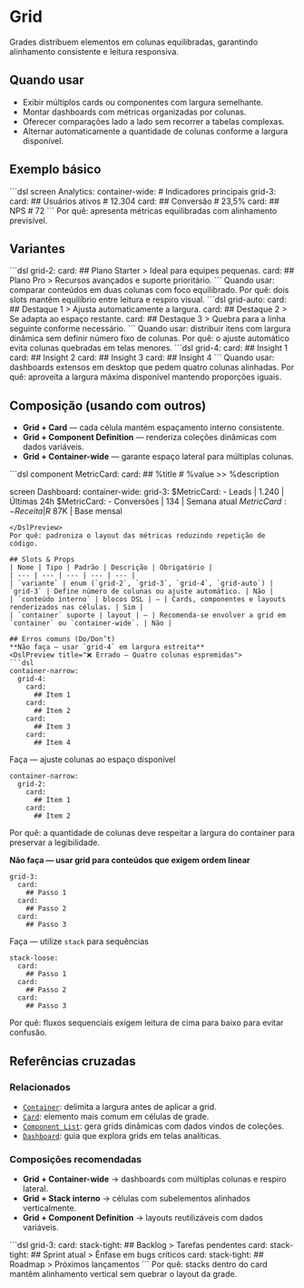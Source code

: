 # Grid
Grades distribuem elementos em colunas equilibradas, garantindo alinhamento consistente e leitura responsiva.

## Quando usar
- Exibir múltiplos cards ou componentes com largura semelhante.
- Montar dashboards com métricas organizadas por colunas.
- Oferecer comparações lado a lado sem recorrer a tabelas complexas.
- Alternar automaticamente a quantidade de colunas conforme a largura disponível.

## Exemplo básico
<DslPreview title="Grid com métricas em três colunas">
```dsl
screen Analytics:
  container-wide:
    # Indicadores principais
    grid-3:
      card:
        ## Usuários ativos
        # 12.304
      card:
        ## Conversão
        # 23,5%
      card:
        ## NPS
        # 72
```
</DslPreview>
Por quê: apresenta métricas equilibradas com alinhamento previsível.

## Variantes
<DslPreview title="Grid-2 para comparações">
```dsl
grid-2:
  card:
    ## Plano Starter
    > Ideal para equipes pequenas.
  card:
    ## Plano Pro
    > Recursos avançados e suporte prioritário.
```
</DslPreview>
Quando usar: comparar conteúdos em duas colunas com foco equilibrado.
Por quê: dois slots mantêm equilíbrio entre leitura e respiro visual.

<DslPreview title="Grid-auto para coleções flexíveis">
```dsl
grid-auto:
  card:
    ## Destaque 1
    > Ajusta automaticamente a largura.
  card:
    ## Destaque 2
    > Se adapta ao espaço restante.
  card:
    ## Destaque 3
    > Quebra para a linha seguinte conforme necessário.
```
</DslPreview>
Quando usar: distribuir itens com largura dinâmica sem definir número fixo de colunas.
Por quê: o ajuste automático evita colunas quebradas em telas menores.

<DslPreview title="Grid-4 em telas amplas">
```dsl
grid-4:
  card:
    ## Insight 1
  card:
    ## Insight 2
  card:
    ## Insight 3
  card:
    ## Insight 4
```
</DslPreview>
Quando usar: dashboards extensos em desktop que pedem quatro colunas alinhadas.
Por quê: aproveita a largura máxima disponível mantendo proporções iguais.

## Composição (usando com outros)
- **Grid + Card** — cada célula mantém espaçamento interno consistente.
- **Grid + Component Definition** — renderiza coleções dinâmicas com dados variáveis.
- **Grid + Container-wide** — garante espaço lateral para múltiplas colunas.

<DslPreview title="Grid com componentes reutilizáveis">
```dsl
component MetricCard:
  card:
    ## %title
    # %value
    >> %description

screen Dashboard:
  container-wide:
    grid-3:
      $MetricCard:
        - Leads | 1.240 | Últimas 24h
      $MetricCard:
        - Conversões | 134 | Semana atual
      $MetricCard:
        - Receita | R$ 87K | Base mensal
```
</DslPreview>
Por quê: padroniza o layout das métricas reduzindo repetição de código.

## Slots & Props
| Nome | Tipo | Padrão | Descrição | Obrigatório |
| --- | --- | --- | --- | --- |
| `variante` | enum (`grid-2`, `grid-3`, `grid-4`, `grid-auto`) | `grid-3` | Define número de colunas ou ajuste automático. | Não |
| `conteúdo interno` | blocos DSL | — | Cards, componentes e layouts renderizados nas células. | Sim |
| `container` suporte | layout | — | Recomenda-se envolver a grid em `container` ou `container-wide`. | Não |

## Erros comuns (Do/Don’t)
**Não faça — usar `grid-4` em largura estreita**
<DslPreview title="❌ Errado — Quatro colunas espremidas">
```dsl
container-narrow:
  grid-4:
    card:
      ## Item 1
    card:
      ## Item 2
    card:
      ## Item 3
    card:
      ## Item 4
```
</DslPreview>

Faça — ajuste colunas ao espaço disponível
<DslPreview title="✅ Correto — Grid proporcional">
```dsl
container-narrow:
  grid-2:
    card:
      ## Item 1
    card:
      ## Item 2
```
</DslPreview>
Por quê: a quantidade de colunas deve respeitar a largura do container para preservar a legibilidade.

**Não faça — usar grid para conteúdos que exigem ordem linear**
<DslPreview title="❌ Errado — Checklist em grid">
```dsl
grid-3:
  card:
    ## Passo 1
  card:
    ## Passo 2
  card:
    ## Passo 3
```
</DslPreview>

Faça — utilize `stack` para sequências
<DslPreview title="✅ Correto — Sequência em stack">
```dsl
stack-loose:
  card:
    ## Passo 1
  card:
    ## Passo 2
  card:
    ## Passo 3
```
</DslPreview>
Por quê: fluxos sequenciais exigem leitura de cima para baixo para evitar confusão.

## Referências cruzadas

### Relacionados
- [`Container`](./container): delimita a largura antes de aplicar a grid.
- [`Card`](./card): elemento mais comum em células de grade.
- [`Component List`](./component-list): gera grids dinâmicas com dados vindos de coleções.
- [`Dashboard`](./dashboard): guia que explora grids em telas analíticas.

### Composições recomendadas
- **Grid + Container-wide** → dashboards com múltiplas colunas e respiro lateral.
- **Grid + Stack interno** → células com subelementos alinhados verticalmente.
- **Grid + Component Definition** → layouts reutilizáveis com dados variáveis.

<DslPreview title="Grid com stack interno">
```dsl
grid-3:
  card:
    stack-tight:
      ## Backlog
      > Tarefas pendentes
  card:
    stack-tight:
      ## Sprint atual
      > Ênfase em bugs críticos
  card:
    stack-tight:
      ## Roadmap
      > Próximos lançamentos
```
</DslPreview>
Por quê: stacks dentro do card mantêm alinhamento vertical sem quebrar o layout da grade.
